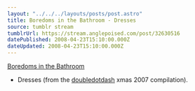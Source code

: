 ```yaml
---
layout: "../../../layouts/posts/post.astro"
title: Boredoms in the Bathroom - Dresses
source: tumblr stream
tumblrUrl: https://stream.anglepoised.com/post/32630516
datePublished: 2008-04-23T15:10:00.000Z
dateUpdated: 2008-04-23T15:10:00.000Z
---
```


[Boredoms in the Bathroom](http://www.myspace.com/boredomsinthebathroom)

- Dresses (from the [doubledotdash](http://www.myspace.com/doubledotdash) xmas 2007 compilation).
